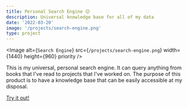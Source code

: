 ```yaml
---
title: Personal Search Engine 😌
description: Universal knowledge base for all of my data
date: '2022-03-20'
image: '/projects/search-engine.png'
type: project
---
```


<Image alt={`Search Engine`} src={`/projects/search-engine.png`} width={1440} height={960} priority />

This is my universal, personal search engine. It can query anything from books that I've read to projects that I've worked on. The purpose of this product is to have a knowledge base that can be easily accessible at my disposal.

[Try it out!](https://www.namito.wiki)
